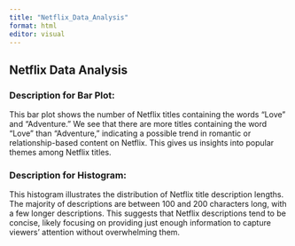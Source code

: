 ```yaml
---
title: "Netflix_Data_Analysis"
format: html
editor: visual
---
```


## Netflix Data Analysis

### Description for Bar Plot:

This bar plot shows the number of Netflix titles containing the words "Love" and "Adventure." We see that there are more titles containing the word "Love" than "Adventure," indicating a possible trend in romantic or relationship-based content on Netflix. This gives us insights into popular themes among Netflix titles.

### Description for Histogram:

This histogram illustrates the distribution of Netflix title description lengths. The majority of descriptions are between 100 and 200 characters long, with a few longer descriptions. This suggests that Netflix descriptions tend to be concise, likely focusing on providing just enough information to capture viewers' attention without overwhelming them.
